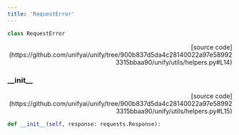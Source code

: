 ```yaml
---
title: 'RequestError'
---
```


```python
class RequestError
```

<p align="right">[source code](https://github.com/unifyai/unify/tree/900b837d5da4c28140022a97e589923315bbaa90/unify/utils/helpers.py#L14)</p>



### \_\_init\_\_

<p align="right">[source code](https://github.com/unifyai/unify/tree/900b837d5da4c28140022a97e589923315bbaa90/unify/utils/helpers.py#L15)</p>

```python
def __init__(self, response: requests.Response):
```

